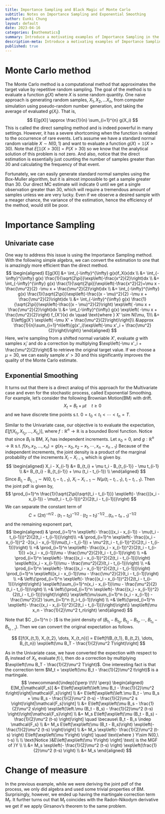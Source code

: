 ```yaml
---
title: Importance Sampling and Black Magic of Monte Carlo
subtitle: Notes on Importance Sampling and Exponential Smoothing
author: Eunki Chung
layout: default
date: 2023-04-16
categories: [mathematics]
summary: Introduce a motivating examples of Importance Sampling in the univariate case and stochastic process.
description-meta: Introduce a motivating examples of Importance Sampling in the univariate case and stochastic process.
published: true
---
```



# Monte Carlo method
The Monte Carlo method is a computational method that approximates the target value by repetitive random sampling. The goal of the method is to evaluate a function $g(X)$ where $X$ is some random quantity. One naive approach is generating random samples, $X_1, X_2, ... X_n$, from computer simulation using pseudo-random number generation, and taking the average of evaluated $g(X_i)$. That is,
$$
E[g(X)] \approx \frac{1}{n} \sum_{i=1}^{n} g(X_i)
$$
This is called the direct sampling method and is indeed powerful in many
settings. However, it has a severe shortcoming when the function is related to the
occurrence of rare events. Let's assume we have a standard normal random
variable $X\sim N(0, 1)$ and want to evaluate a function $g(X) = \mathbb{1}(X >
30)$. Note that $E[\mathbb{1}(X > 30)] = P(X > 30)$ so we know that the
analytical solution of this problem is not zero. And also, notice that the
direct estimation is essentially just counting the number of samples greater
than 30 and calculating the frequency of that event. 

Fortunately, we can easily generate standard normal samples using the Box-Muller algorithm, but it is almost impossible to get a sample greater than 30. Our direct MC estimate will indicate 0 until we get a single observation greater than 30, which will require a tremendous amount of samples unless we are very lucky. Even if we observe a desired sample with a meager chance, the variance of the estimation, hence the efficiency of the method, would still be poor.

# Importance Sampling
## Univariate case
One way to address this issue is using the Importance Sampling method. With the following simple algebra, we can convert the estimation to one that is amazingly more efficient than the direct method. 
$$
\begin{aligned}
E[g(X)] &= \int_{-\infty}^{\infty} g(x)f_X(x)dx \\
&= \int_{-\infty}^{\infty} g(x) \frac{1}{\sqrt{2\pi}}\exp\left(-\frac{x^2}{2}\right)dx \\
&= \int_{-\infty}^{\infty} g(x) \frac{1}{\sqrt{2\pi}}\exp\left(-\frac{x^2}{2}+\mu x -\frac{\mu^2}{2} -\mu x + \frac{\mu^2}{2}\right)dx \\
&= \int_{-\infty}^{\infty} g(x) \frac{1}{\sqrt{2\pi}}\exp\left(-\frac{(x - \mu)^2}{2} -\mu x + \frac{\mu^2}{2}\right)dx \\
&= \int_{-\infty}^{\infty} g(x) \frac{1}{\sqrt{2\pi}}\exp\left(-\frac{(x - \mu)^2}{2}\right) \exp\left( -\mu x + \frac{\mu^2}{2}\right)dx \\
&= \int_{-\infty}^{\infty} g(x) \exp\left( -\mu x + \frac{\mu^2}{2}\right) f_{X'}(x) dx \quad \text{where } X' \sim N(\mu, 1)\\
&= E\left[g(X') \exp\left( -\mu X' + \frac{\mu^2}{2}\right)\right]\\
&\approx \frac{1}{n}\sum_{i=1}^n\left\{g(x'_i)\exp\left(-\mu x'_i + \frac{\mu^2}{2}\right)\right\}
\end{aligned}
$$
Here, we're sampling from a shifted normal variable $X'$, evaluate $g$ with samples $x_i'$ and do a correction by multiplying $\exp\left(-\mu x'_i + \frac{\mu^2}{2}\right)$ to retrieve the original target value. If we choose a $\mu = 30$, we can easily sample $x'>30$ and this significantly improves the quality of the Monte Carlo estimate.

## Exponential Smoothing
It turns out that there is a direct analog of this approach for the Multivariate case and even for the stochastic process, called Exponential Smoothing. For example, let's consider the following Brownian Motion(BM) with drift. 
$$
X_t = B_t + \mu t \quad t \geq 0
$$
and we have discrete time points s.t. $0=t_0 < t_1< \cdots < t_n = T$.

Similar to the Univariate case, our objective is to evaluate the expectation, $E[f(X_{t_1}, X_{t_2}, \dots, X_{t_n})]$, where $f: \mathbb{R}^n \rightarrow \mathbb{R}$ is a bounded Borel function. Notice that since $B_t$ is BM, $X_t$ has independent increments. Let $x_0 = 0$, and $g: \mathbb{R}^n \rightarrow \mathbb{R}$ s.t. $f(x_1, x_2, \dots, x_n) = g(x_1 - x_0, x_2-x_1, \cdots, x_n - x_{n-1})$
Because of the independent increments, the joint density is a product of the marginal probability of the increments $X_i - X_{i-1}$, which is given by. 
$$
\begin{aligned}
X_i - X_{i-1} &= B_{t_i} + \mu t_i - B_{t_{i-1}} - \mu t_{i-1} \\
&= B_{t_i} - B_{t_{i-1}} + \mu (t_i - t_{i-1}) \\
\end{aligned}
$$
Since $B_{t_i} - B_{t_{i-1}} \sim N(0,\ t_i - t_{i-1})$, $X_i - X_{i-1} \sim N(\mu(t_i - t_{i-1}),\ t_i - t_{i-1})$. Then the joint pdf is given by, 
$$
\prod_{i=1}^n \frac{1}{\sqrt{2\pi}\sqrt{t_i - t_{i-1}}} \exp\left(- \frac{((x_i - x_{i-1}) - \mu(t_i - t_{i-1}))^2}{2(t_i - t_{i-1})}\right)
$$
We can separate the constant term of
$$
C = (2\pi) ^{-n/2}\cdot \left( t_1-t_{0}\right) ^{-1/2}\cdot \left( t_{2}-t_{1}\right) ^{-1/2} \ldots \left( t_{n}-t_{n-1}\right) ^{-1/2}
$$
and the remaining exponent part,
$$
\begin{aligned}
& \prod_{i=1}^n \exp\left(- \frac{((x_i - x_{i-1}) - \mu(t_i - t_{i-1}))^2}{2(t_i - t_{i-1})}\right)\\ 
=& \prod_{i=1}^n \exp\left(- \frac{(x_i - x_{i-1})^2 -2(x_i - x_{i-1})\mu(t_i - t_{i-1}) + \mu^2(t_i - t_{i-1})^2}{2(t_i - t_{i-1})}\right) \\
=& \prod_{i=1}^n \exp\left(- \frac{(x_i - x_{i-1})^2}{2(t_i - t_{i-1})}  +(x_i - x_{i-1})\mu - \frac{\mu^2}{2}(t_i - t_{i-1})\right) \\
=& \prod_{i=1}^n \exp\left(- \frac{(x_i - x_{i-1})^2}{2(t_i - t_{i-1})}\right) \exp\left((x_i - x_{i-1})\mu - \frac{\mu^2}{2}(t_i - t_{i-1})\right) \\
=& \prod_{i=1}^n \exp\left(- \frac{(x_i - x_{i-1})^2}{2(t_i - t_{i-1})}\right) \prod_{i=1}^n \exp\left((x_i - x_{i-1})\mu - \frac{\mu^2}{2}(t_i - t_{i-1})\right) \\
=& \left\{\prod_{i=1}^n \exp\left(- \frac{(x_i - x_{i-1})^2}{2(t_i - t_{i-1})}\right)\right\} \exp\left(\sum_{i=1}^n(x_i - x_{i-1})\mu - \frac{\mu^2}{2}(t_i - t_{i-1})\right) \\
=& \left\{\prod_{i=1}^n \exp\left(- \frac{(x_i - x_{i-1})^2}{2(t_i - t_{i-1})}\right)\right\} \exp\left(\mu\sum_{i=1}^n (x_i - x_{i-1}) - \frac{\mu^2}{2} \sum_{i=1}^n (t_i-t_{i-1})\right) \\
=& \left\{\prod_{i=1}^n \exp\left(- \frac{(x_i - x_{i-1})^2}{2(t_i - t_{i-1})}\right)\right\} \exp\left(\mu x_n - \frac{1}{2}\mu^2 t_n\right) 
\end{aligned}
$$

Note that $C \left\lbrace \prod_{i=1}^n \exp\left(- \frac{(x_i - x_{i-1})^2}{2(t_i - t_{i-1})}\right)\right\rbrace $ is the joint density of $(B_{t_1}- B_{t_0}, \ B_{t_2}- B_{t_1}, \cdots,\ B_{t_n}-B_{t_{n-1}})$.
Then we can convert the original expectation as follows. 

$$
E[f(X_{t_1}, X_{t_2}, \dots, X_{t_n})] = E\left[f(B_{t_1}, B_{t_2}, \dots, B_{t_n}) \exp\left(\mu B_T - \frac{1}{2}\mu^2 T\right)\right]
$$


As in the Univariate case, we have converted the expection with respect to $B_t$ instead of $X_t$, evaluate $f(\cdot)$, then do a correction by multiplying $\exp\left(\mu B_T - \frac{1}{2}\mu^2 T\right)$. One interesting fact is that the correction term $M_t = \exp\left(\mu B_t - \frac{1}{2}\mu^2 t\right)$ is a martingale.
$$
\newcommand{\indep}{\perp \!\!\! \perp}
\begin{aligned}
E[M_t|\mathcal{F_s}] &= E\left[\exp\left(\left.\mu B_t - \frac{1}{2}\mu^2 t\right)\right|\mathcal{F_s}\right] \\
&= E\left[\exp\left(\left.\mu B_t - \mu B_s + \mu B_s - \frac{1}{2}\mu^2 (t-s) - \frac{1}{2}\mu^2 s \right)\right|\mathcal{F_s}\right] \\
&= E\left[\exp\left(\mu B_s - \frac{1}{2}\mu^2 s\right) \exp\left(\left.\mu (B_t - B_s) - \frac{1}{2}\mu^2 (t-s)  \right)\right|\mathcal{F_s}\right] \\
&= M_s E\left[\exp\left(\mu (B_t - B_s) - \frac{1}{2}\mu^2 (t-s)  \right)\right] \quad \because\ B_t - B_s \indep \mathcal{F_s} \\
&= M_s E\left[\exp\left(\mu (B_t - B_s)\right) \exp\left(- \frac{1}{2}\mu^2 (t-s)  \right)\right] \\
&= M_s \exp\left(- \frac{1}{2}\mu^2 (t-s)  \right) E\left[\exp\left(\mu Y\right) \right] \quad \text{where } Y\sim N(0,\ t-s) \\
\\
\text{Notice }&E\left[\exp\left(\mu Y\right) \right] \text{ is the MGF of }Y \\
\\
&= M_s \exp\left(- \frac{1}{2}\mu^2 (t-s) \right) \exp\left(\frac{1}{2}\mu^2 (t-s) \right)  \\
&= M_s
\end{aligned}
$$

# Change of measure
In the previous example, while we were deriving the joint pdf of the process, we only did algebra and used some trivial properties of BM. Surprisingly, however, we ended up having the martingale correction term $M_t$. It further turns out that $M_t$ coincides with the Radon-Nikodym derivative we get if we apply Girsanov's theorem to the same problem.
